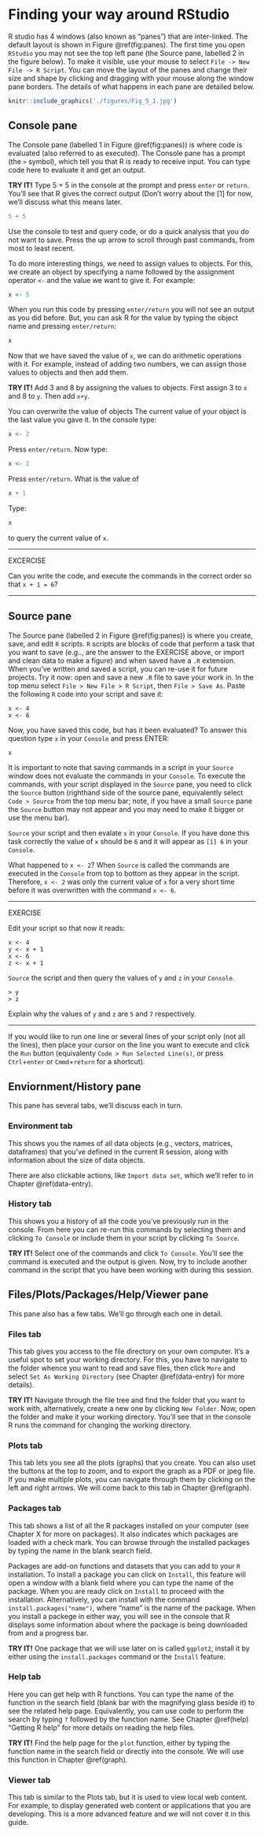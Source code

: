 # Finding your way around RStudio {#rstudio}

R studio has 4 windows (also known as "panes") that are inter-linked. The default layout is shown in Figure \@ref(fig:panes). The first time you open `RStudio` you may not see the top left pane (the Source pane, labelled 2 in the figure below). To make it visible, use your mouse to select `File -> New File -> R Script`. You can move the layout of the panes and change their size and shape by clicking and dragging with your mouse along the window pane borders. The details of what happens in each pane are detailed below.

```r
knitr::include_graphics('./figures/Fig_5_1.jpg')
```

## Console pane

The Console pane (labelled 1 in Figure \@ref(fig:panes)) is where code is evaluated (also referred to as executed). The Console pane has a prompt (the `>` symbol), which tell you that R is ready to receive input. You can type code here to evaluate it and get an output.

**TRY IT!** Type 5 + 5 in the console at the prompt and press `enter` or `return`. You'll see that R gives the correct output (Don't worry about the [1] for now, we'll discuss what this means later.

```r
5 + 5
```

Use the console to test and query code, or do a quick analysis that you do not want to save. Press the up arrow to scroll through past commands, from most to least recent.

To do more interesting things, we need to assign values to objects. For this, we create an object by specifying a name followed by the assignment operator `<-` and the value we want to give it. For example:

```r
x <- 5
```

When you run this code by pressing `enter/return` you will not see an output as you did before. But, you can ask R for the value by typing the object name and pressing `enter/return`:

```r
x 
```

Now that we have saved the value of `x`, we can do arithmetic operations with it. For example, instead of adding two numbers, we can assign those values to objects and then add them.

**TRY IT!** Add 3 and 8 by assigning the values to objects. First assign 3 to `x` and 8 to `y`. Then add `x+y`.

You can overwrite the value of objects The current value of your object is the last value you gave it. In the console type:

```r
x <- 2
```
Press `enter/return`. Now type:

```r
x <- 1
```

Press `enter/return`. What is the value of

```r
x + 1
```

Type:

```r
x
```

to query the current value of `x`.

----

EXCERCISE

Can you write the code, and execute the commands in the correct order so that `x + 1 = 6`?

----

## Source pane

The Source pane (labelled 2 in Figure \@ref(fig:panes)) is where you create, save, and edit `R` scripts. `R` scripts are blocks of code that perform a task that you want to save (e.g.., are the answer to the EXERCISE above, or import and clean data to make a figure) and when saved have a `.R` extension. When you've written and saved a script, you can re-use it for future projects. 
Try it now: open and save a new `.R` file to save your work in. In the top menu select `File > New File > R Script`, then `File > Save As`. Paste the following `R` code into your script and save it:

```
x <- 4
x <- 6
```

Now, you have saved this code, but has it been evaluated? To answer this question type `x` in your `Console` and press ENTER:

```r
x
```

It is important to note that saving commands in a script in your `Source` window does not evaluate the commands in your `Console`. To execute the commands, with your script displayed in the `Source` pane, you need to click the `Source` button (righthand side of the source pane, equivalently select `Code > Source` from the top menu bar; note, if you have a small `Source` pane the `Source` button may not appear and you may need to make it bigger or use the menu bar).

`Source` your script and then evalate `x` in your `Console`. If you have done this task correctly the value of `x` should be `6` and it will appear as `[1] 6` in your `Console`.

What happened to `x <- 2`? When `Source` is called the commands are executed in the `Console` from top to bottom as they appear in the script. Therefore, `x <- 2` was only the current value of `x` for a very short time before it was overwritten with the command `x <- 6`. 

---

EXERCISE

Edit your script so that now it reads:

```
x <- 4
y <- x + 1
x <- 6
z <- x + 1
```

`Source` the script and then query the values of `y` and `z` in your `Console`.

```
> y
> z
```

Explain why the values of `y` and `z` are `5` and `7` respectively.

---

If you would like to run one line or several lines of your script only (not all the lines), then place your cursor on the line you want to execute and click the `Run` button (equivalenty `Code > Run Selected Line(s)`, or press `Ctrl`+`enter` or `Cmmd`+`return` for a shortcut).

## Enviornment/History pane

This pane has several tabs, we'll discuss each in turn. 

### Environment tab {-}

This shows you the names of all data objects (e.g., vectors, matrices, dataframes) that you've defined in the current R session, along with information about the size of data objects. 

There are also clickable actions, like `Import data set`, which we'll refer to in Chapter \@ref(data-entry). 

### History tab {-}

This shows you a history of all the code you've previously run in the console. From here you can 
re-run this commands by selecting them and clicking `To Console` or include them in your script by clicking `To Source`.

**TRY IT!** Select one of the commands and click `To Console`. You'll see the command is executed and the output is given. Now, try to include another command in the script that you have been working with during this session. 

## Files/Plots/Packages/Help/Viewer pane

This pane also has a few tabs. We'll go through each one in detail.

### Files tab {-}

This tab gives you access to the file directory on your own computer. It's a useful spot to set your working directory. For this, you have to navigate to the folder whence you want to read and save files, then click `More` and select `Set As Working Directory` (see Chapter \@ref(data-entry) for more details). 

**TRY IT!** Navigate through the file tree and find the folder that you want to work with, alternatively, create a new one by clicking `New Folder`. Now, open the folder and make it your working directory. You'll see that in the console R runs the command for changing the working directory.

### Plots tab {-}

This tab lets you see all the plots (graphs) that you create. You can also uset the buttons at the top to zoom, and to export the graph as a PDF or jpeg file. If you make multiple plots, you can navigate through them by clicking on the left and right arrows. We will come back to this tab in Chapter \@ref(graph).

### Packages tab {-}

This tab shows a list of all the R packages installed on your computer (see Chapter X for more on packages). It also indicates which packages are loaded with a check mark. You can browse through the installed packages by typing the name in the blank search field.

Packages are add-on functions and datasets that you can add to your `R` installation. To install a package you can click on `Install`, this feature will open a window with a blank field where you can type the name of the package. When you are ready click on `Install` to proceed with the installation. Alternatively, you can install with the command `install.packages("name")`, where “name” is the name of the package. When you install a packege in either way, you will see in the console that R displays some information about where the package is being downloaded from and a progress bar. 

**TRY IT!** One package that we will use later on is called `ggplot2`, install it by either using the `install.packages` command or the `Install` feature. 

### Help tab {-}

Here you can get help with R functions. You can type the name of the function in the search field (blank bar with the magnifying glass beside it) to see the related help page. Equivalently, you can use code to perform the search by typing `?` followed by the function name. 
See Chapter \@ref(help) "Getting R help" for more details on reading the help files.

**TRY IT!** Find the help page for the `plot` function, either by typing the function name in the search field or directly into the console. We will use this function in Chapter \@ref(graph).

### Viewer tab {-}

This tab is similar to the Plots tab, but it is used to view local web content. For example, to display generated web content or applications that you are developing. This is a more advanced feature and we will not cover it in this guide.

